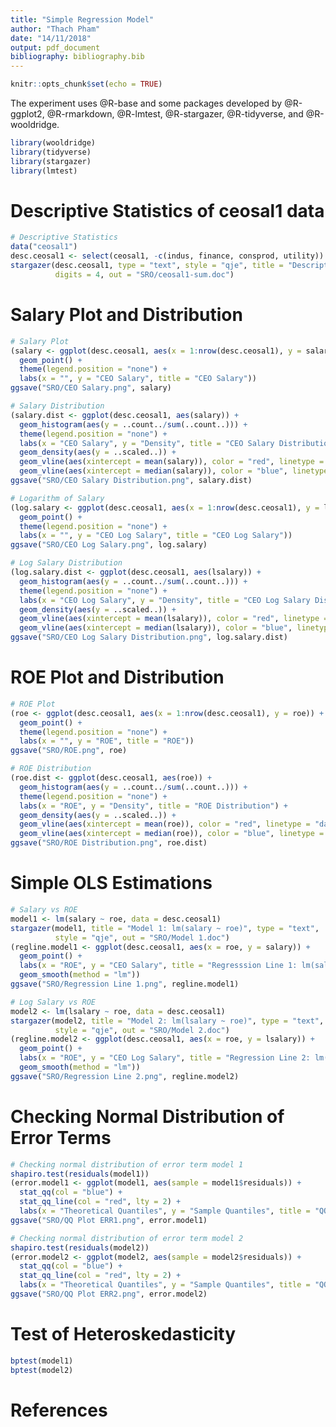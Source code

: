 ```yaml
---
title: "Simple Regression Model"
author: "Thach Pham"
date: "14/11/2018"
output: pdf_document
bibliography: bibliography.bib
---
```


```r
knitr::opts_chunk$set(echo = TRUE)
```

The experiment uses @R-base and some packages developed by @R-ggplot2, @R-rmarkdown, @R-lmtest, @R-stargazer, @R-tidyverse, and @R-wooldridge.
```r
library(wooldridge)
library(tidyverse)
library(stargazer)
library(lmtest)
```

# Descriptive Statistics of ceosal1 data
```r
# Descriptive Statistics
data("ceosal1")
desc.ceosal1 <- select(ceosal1, -c(indus, finance, consprod, utility))
stargazer(desc.ceosal1, type = "text", style = "qje", title = "Descriptive Statistics",
          digits = 4, out = "SRO/ceosal1-sum.doc")
```

# Salary Plot and Distribution
```r
# Salary Plot
(salary <- ggplot(desc.ceosal1, aes(x = 1:nrow(desc.ceosal1), y = salary)) +
  geom_point() +
  theme(legend.position = "none") +
  labs(x = "", y = "CEO Salary", title = "CEO Salary"))
ggsave("SRO/CEO Salary.png", salary)

# Salary Distribution
(salary.dist <- ggplot(desc.ceosal1, aes(salary)) +
  geom_histogram(aes(y = ..count../sum(..count..))) + 
  theme(legend.position = "none") +
  labs(x = "CEO Salary", y = "Density", title = "CEO Salary Distribution") +
  geom_density(aes(y = ..scaled..)) +
  geom_vline(aes(xintercept = mean(salary)), color = "red", linetype = "dashed", size = 1) +
  geom_vline(aes(xintercept = median(salary)), color = "blue", linetype = "dashed", size = 1))
ggsave("SRO/CEO Salary Distribution.png", salary.dist)

# Logarithm of Salary
(log.salary <- ggplot(desc.ceosal1, aes(x = 1:nrow(desc.ceosal1), y = lsalary)) +
  geom_point() +
  theme(legend.position = "none") +
  labs(x = "", y = "CEO Log Salary", title = "CEO Log Salary"))
ggsave("SRO/CEO Log Salary.png", log.salary)

# Log Salary Distribution
(log.salary.dist <- ggplot(desc.ceosal1, aes(lsalary)) +
  geom_histogram(aes(y = ..count../sum(..count..))) + 
  theme(legend.position = "none") +
  labs(x = "CEO Log Salary", y = "Density", title = "CEO Log Salary Distribution") +
  geom_density(aes(y = ..scaled..)) +
  geom_vline(aes(xintercept = mean(lsalary)), color = "red", linetype = "dashed", size = 1) +
  geom_vline(aes(xintercept = median(lsalary)), color = "blue", linetype = "dashed", size = 1))
ggsave("SRO/CEO Log Salary Distribution.png", log.salary.dist)
```

# ROE Plot and Distribution
```r
# ROE Plot
(roe <- ggplot(desc.ceosal1, aes(x = 1:nrow(desc.ceosal1), y = roe)) +
  geom_point() +
  theme(legend.position = "none") +
  labs(x = "", y = "ROE", title = "ROE"))
ggsave("SRO/ROE.png", roe)

# ROE Distribution
(roe.dist <- ggplot(desc.ceosal1, aes(roe)) +
  geom_histogram(aes(y = ..count../sum(..count..))) + 
  theme(legend.position = "none") +
  labs(x = "ROE", y = "Density", title = "ROE Distribution") +
  geom_density(aes(y = ..scaled..)) +
  geom_vline(aes(xintercept = mean(roe)), color = "red", linetype = "dashed", size = 1) +
  geom_vline(aes(xintercept = median(roe)), color = "blue", linetype = "dashed", size = 1))
ggsave("SRO/ROE Distribution.png", roe.dist)
```

# Simple OLS Estimations
```r
# Salary vs ROE
model1 <- lm(salary ~ roe, data = desc.ceosal1)
stargazer(model1, title = "Model 1: lm(salary ~ roe)", type = "text", 
          style = "qje", out = "SRO/Model 1.doc")
(regline.model1 <- ggplot(desc.ceosal1, aes(x = roe, y = salary)) +
  geom_point() +
  labs(x = "ROE", y = "CEO Salary", title = "Regresssion Line 1: lm(salary ~ roe)") + 
  geom_smooth(method = "lm"))
ggsave("SRO/Regression Line 1.png", regline.model1)

# Log Salary vs ROE
model2 <- lm(lsalary ~ roe, data = desc.ceosal1)
stargazer(model2, title = "Model 2: lm(lsalary ~ roe)", type = "text", 
          style = "qje", out = "SRO/Model 2.doc")
(regline.model2 <- ggplot(desc.ceosal1, aes(x = roe, y = lsalary)) +
  geom_point() +
  labs(x = "ROE", y = "CEO Log Salary", title = "Regression Line 2: lm(lsalary ~ roe)") + 
  geom_smooth(method = "lm"))
ggsave("SRO/Regression Line 2.png", regline.model2)
```

# Checking Normal Distribution of Error Terms
```r
# Checking normal distribution of error term model 1
shapiro.test(residuals(model1))
(error.model1 <- ggplot(model1, aes(sample = model1$residuals)) +
  stat_qq(col = "blue") +
  stat_qq_line(col = "red", lty = 2) +
  labs(x = "Theoretical Quantiles", y = "Sample Quantiles", title = "QQ Plot ERR1"))
ggsave("SRO/QQ Plot ERR1.png", error.model1)

# Checking normal distribution of error term model 2
shapiro.test(residuals(model2))
(error.model2 <- ggplot(model2, aes(sample = model2$residuals)) +
  stat_qq(col = "blue") +
  stat_qq_line(col = "red", lty = 2) +
  labs(x = "Theoretical Quantiles", y = "Sample Quantiles", title = "QQ Plot ERR2"))
ggsave("SRO/QQ Plot ERR2.png", error.model2)
```

# Test of Heteroskedasticity
```r
bptest(model1)
bptest(model2)
```

# References


